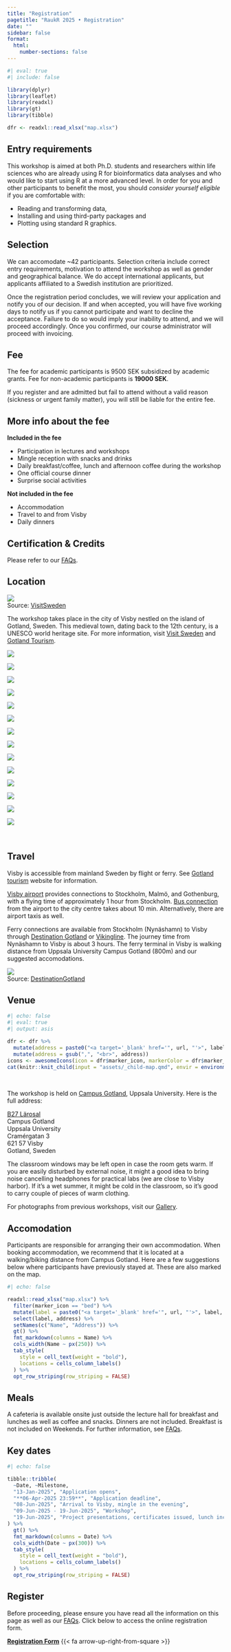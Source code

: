 ```yaml
---
title: "Registration"
pagetitle: "RaukR 2025 • Registration"
date: ""
sidebar: false
format:
  html:
    number-sections: false
---
```


```r
#| eval: true
#| include: false

library(dplyr)
library(leaflet)
library(readxl)
library(gt)
library(tibble)

dfr <- readxl::read_xlsx("map.xlsx")
```

## Entry requirements

This workshop is aimed at both Ph.D. students and researchers within life sciences who are already using R for bioinformatics data analyses and who would like to start using R at a more advanced level. In order for you and other participants to benefit the most, you should *consider yourself eligible* if you are comfortable with:

- Reading and transforming data, 
- Installing and using third-party packages and 
- Plotting using standard R graphics.

## Selection

We can accomodate ~42 participants. Selection criteria include correct entry requirements, motivation to attend the workshop as well as gender and geographical balance. We do accept international applicants, but applicants affiliated to a Swedish institution are prioritized.

Once the registration period concludes, we will review your application and notify you of our decision. If and when accepted, you will have [five working days]{.badge} to notify us if you cannot participate and want to decline the acceptance. Failure to do so would imply your inability to attend, and we will proceed accordingly. Once you confirmed, our course administrator will proceed with invoicing.

## Fee

The fee for academic participants is [9500 SEK]{.badge .badge-primary} subsidized by academic grants. Fee for non-academic participants is **19000 SEK**.

::: {.callout-warning}
If you register and are admitted but fail to attend without a valid reason (sickness or urgent family matter), you will still be liable for the entire fee.
:::

::: {.callout-note}

## More info about the fee

**Included in the fee**

- Participation in lectures and workshops
- Mingle reception with snacks and drinks
- Daily breakfast/coffee, lunch and afternoon coffee during the workshop
- One official course dinner
- Surprise social activities

**Not included in the fee**

- Accommodation
- Travel to and from Visby
- Daily dinners

:::

## Certification & Credits

Please refer to our [FAQs](home_faq.html).

## Location

![](assets/images/visby.webp)  
[Source: [VisitSweden](https://visitsweden.com/where-to-go/southern-sweden/gotland/visby/)]{.small}

The workshop takes place in the city of Visby nestled on the island of Gotland, Sweden. This medieval town, dating back to the 12th century, is a UNESCO world heritage site. For more information, visit [Visit Sweden](https://visitsweden.com/where-to-go/southern-sweden/gotland/visby/) and [Gotland Tourism](https://gotland.com/).

::: {.raukr-gallery-parent}
::: {.raukr-gallery-child}
![](assets/images/gotland/a.webp){group="gotland"}
:::
::: {.raukr-gallery-child}
![](assets/images/gotland/b.webp){group="gotland"}
:::
::: {.raukr-gallery-child}
![](assets/images/gotland/c.webp){group="gotland"}
:::
::: {.raukr-gallery-child}
![](assets/images/gotland/d.webp){group="gotland"}
:::
::: {.raukr-gallery-child}
![](assets/images/gotland/f.webp){group="gotland"}
:::
::: {.raukr-gallery-child}
![](assets/images/gotland/g.webp){group="gotland"}
:::
::: {.raukr-gallery-child}
![](assets/images/gotland/h.webp){group="gotland"}
:::
::: {.raukr-gallery-child}
![](assets/images/gotland/i.webp){group="gotland"}
:::
::: {.raukr-gallery-child}
![](assets/images/gotland/j.webp){group="gotland"}
:::
::: {.raukr-gallery-child}
![](assets/images/gotland/k.webp){group="gotland"}
:::
::: {.raukr-gallery-child}
![](assets/images/gotland/l.webp){group="gotland"}
:::
::: {.raukr-gallery-child}
![](assets/images/gotland/m.webp){group="gotland"}
:::
::: {.raukr-gallery-child}
![](assets/images/gotland/n.webp){group="gotland"}
:::
::: {.raukr-gallery-child}
![](assets/images/gotland/o.webp){group="gotland"}
:::
:::

<br>

## Travel

Visby is accessible from mainland Sweden by flight or ferry. See [Gotland tourism](https://gotland.com/resa-hit-runt/) website for information.

[Visby airport](https://www.swedavia.com/visby/) provides connections to Stockholm, Malmö, and Gothenburg, with a flying time of approximately 1 hour from Stockholm. [Bus connection](https://www.swedavia.com/visby/bus/) from the airport to the city centre takes about 10 min. Alternatively, there are airport taxis as well.

Ferry connections are available from Stockholm (Nynäshamn) to Visby through [Destination Gotland](https://www.destinationgotland.se/) or [Vikingline](https://www.vikingline.se). The journey time from Nynäshamn to Visby is about 3 hours. The ferry terminal in Visby is walking distance from Uppsala University Campus Gotland (800m) and our suggested accomodations.

![](assets/images/destination-gotland.webp)  
[Source: [DestinationGotland](https://www.destinationgotland.se/)]{.small}

## Venue

```r
#| echo: false
#| eval: true
#| output: asis

dfr <- dfr %>%
  mutate(address = paste0("<a target='_blank' href='", url, "'>", label, "</a>,", address)) %>%
  mutate(address = gsub(",", "<br>", address))
icons <- awesomeIcons(icon = dfr$marker_icon, markerColor = dfr$marker_colour, iconColor = "#FFFFFF", library = "fa")
cat(knitr::knit_child(input = "assets/_child-map.qmd", envir = environment(), quiet = TRUE))
```

<br>

The workshop is held on [Campus Gotland](http://www.campusgotland.uu.se/), Uppsala University. Here is the full address:

::: {.large}

[B27 Lärosal](https://link.mazemap.com/q9F307rf)  
Campus Gotland  
Uppsala University  
Cramérgatan 3  
621 57 Visby  
Gotland, Sweden  

:::

::: {.callout-note}
The classroom windows may be left open in case the room gets warm. If you are easily disturbed by external noise, it might a good idea to bring noise cancelling headphones for practical labs (we are close to Visby harbor). If it's a wet summer, it might be cold in the classroom, so it's good to carry couple of pieces of warm clothing.
:::

For photographs from previous workshops, visit our [Gallery](home_gallery.html).

## Accomodation

Participants are responsible for arranging their own accommodation. When booking accommodation, we recommend that it is located at a walking/biking distance from Campus Gotland. Here are a few suggestions below where participants have previously stayed at. These are also marked on the map.

::: {.grid}
::: {.g-col-10}

```r
#| echo: false

readxl::read_xlsx("map.xlsx") %>%
  filter(marker_icon == "bed") %>%
  mutate(label = paste0("<a target='_blank' href='", url, "'>", label, "</a>")) %>%
  select(label, address) %>%
  setNames(c("Name", "Address")) %>%
  gt() %>%
  fmt_markdown(columns = Name) %>%
  cols_width(Name ~ px(250)) %>%
  tab_style(
    style = cell_text(weight = "bold"),
    locations = cells_column_labels()
  ) %>%
  opt_row_striping(row_striping = FALSE)
```

:::
:::

## Meals

A cafeteria is available onsite just outside the lecture hall for breakfast and lunches as well as coffee and snacks. Dinners are not included. Breakfast is not included on Weekends. For further information, see [FAQs](home_faq.html).

## Key dates

::: {.grid}
::: {.g-col-10}

```r
#| echo: false

tibble::tribble(
  ~Date, ~Milestone,
  "13-Jan-2025", "Application opens",
  "**06-Apr-2025 23:59**", "Application deadline",
  "08-Jun-2025", "Arrival to Visby, mingle in the evening",
  "09-Jun-2025 - 19-Jun-2025", "Workshop",
  "19-Jun-2025", "Project presentations, certificates issued, lunch included",
) %>%
  gt() %>%
  fmt_markdown(columns = Date) %>%
  cols_width(Date ~ px(300)) %>%
  tab_style(
    style = cell_text(weight = "bold"),
    locations = cells_column_labels()
  ) %>%
  opt_row_striping(row_striping = FALSE)
```

:::
:::

## Register

Before proceeding, please ensure you have read all the information on this page as well as our [FAQs](home_faq.html). Click below to access the online registration form.

[[**Registration Form**](https://nbis.typeform.com/to/zZ87A6Tg) {{< fa arrow-up-right-from-square >}}]{.btn .btn-primary .large}
